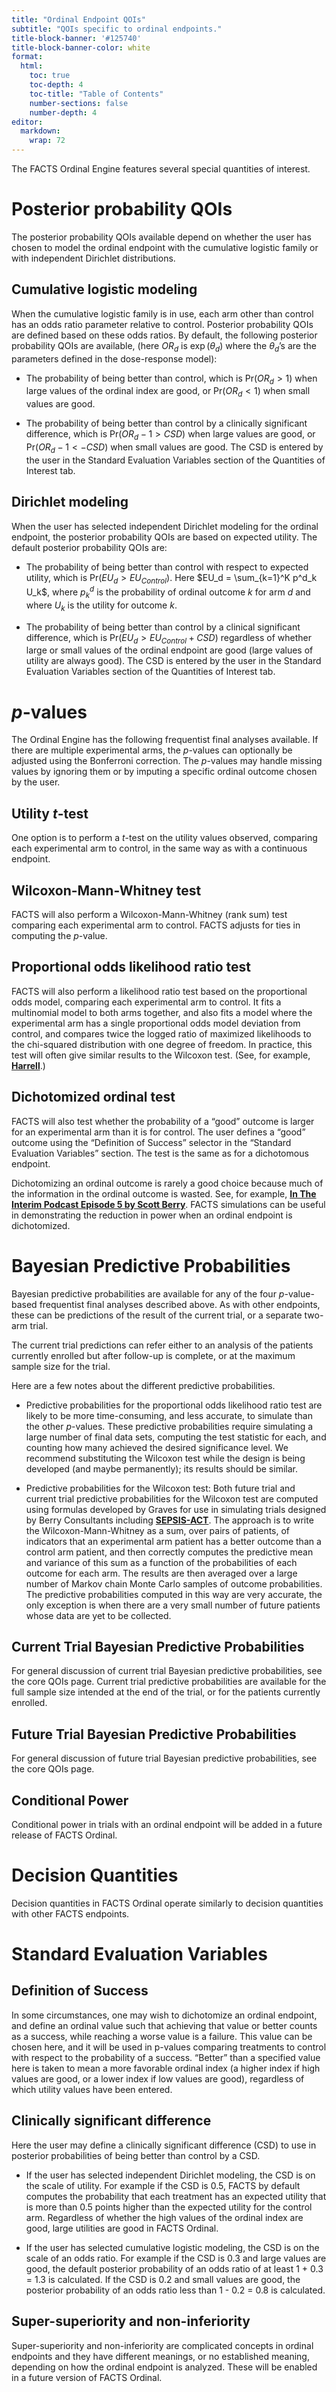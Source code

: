 ```yaml
---
title: "Ordinal Endpoint QOIs"
subtitle: "QOIs specific to ordinal endpoints."
title-block-banner: '#125740'
title-block-banner-color: white
format:
  html:
    toc: true
    toc-depth: 4
    toc-title: "Table of Contents"
    number-sections: false
    number-depth: 4
editor: 
  markdown: 
    wrap: 72
---
```


The FACTS Ordinal Engine features several special quantities of
interest.

# Posterior probability QOIs

The posterior probability QOIs available depend on whether the user has
chosen to model the ordinal endpoint with the cumulative logistic family
or with independent Dirichlet distributions.

## Cumulative logistic modeling

When the cumulative logistic family is in use, each arm other than
control has an odds ratio parameter relative to control. Posterior
probability QOIs are defined based on these odds ratios. By default, the
following posterior probability QOIs are available, (here $OR_d$ is
$\exp(\theta_d)$ where the $\theta_d$'s are the parameters defined in
the dose-response model):

-   The probability of being better than control, which is
    [Pr($OR_d > 1$)]{.fake-code-block} when large values of the ordinal
    index are good, or [Pr($OR_d < 1$)]{.fake-code-block} when small
    values are good.

-   The probability of being better than control by a clinically
    significant difference, which is
    [Pr($OR_d - 1 > CSD$)]{.fake-code-block} when large values are good,
    or [Pr($OR_d - 1 < -CSD$)]{.fake-code-block} when small values are
    good. The CSD is entered by the user in the Standard Evaluation
    Variables section of the Quantities of Interest tab.

## Dirichlet modeling

When the user has selected independent Dirichlet modeling for the
ordinal endpoint, the posterior probability QOIs are based on expected
utility. The default posterior probability QOIs are:

-   The probability of being better than control with respect to
    expected utility, which is
    [Pr($EU_d > EU_{Control}$)]{.fake-code-block}. Here
    $EU_d = \sum_{k=1}^K p^d_k U_k$, where $p^d_k$ is the probability of
    ordinal outcome $k$ for arm $d$ and where $U_k$ is the utility for
    outcome $k$.

-   The probability of being better than control by a clinical
    significant difference, which is
    [Pr($EU_d > EU_{Control} + CSD$)]{.fake-code-block} regardless of
    whether large or small values of the ordinal endpoint are good
    (large values of utility are always good). The CSD is entered by the
    user in the Standard Evaluation Variables section of the Quantities
    of Interest tab.

# $p$-values

The Ordinal Engine has the following frequentist final
analyses available. If there are multiple experimental arms, the
$p$-values can optionally be adjusted using the Bonferroni correction.
The $p$-values may handle missing values by ignoring them or by imputing
a specific ordinal outcome chosen by the user.

## Utility $t$-test

One option is to perform a $t$-test on the utility values observed,
comparing each experimental arm to control, in the same way as with a
continuous endpoint.

## Wilcoxon-Mann-Whitney test

FACTS will also perform a Wilcoxon-Mann-Whitney (rank sum) test
comparing each experimental arm to control. FACTS adjusts for ties in
computing the $p$-value.

## Proportional odds likelihood ratio test

FACTS will also perform a likelihood ratio test based on the
proportional odds model, comparing each experimental arm to control. It
fits a multinomial model to both arms together, and also fits a model
where the experimental arm has a single proportional odds model
deviation from control, and compares twice the logged ratio of maximized
likelihoods to the chi-squared distribution with one degree of freedom.
In practice, this test will often give similar results to the Wilcoxon
test. (See, for example,
[**Harrell**](https://www.fharrell.com/post/wpo/ "Harrell").)

## Dichotomized ordinal test

FACTS will also test whether the probability of a "good" outcome is
larger for an experimental arm than it is for control. The user defines
a "good" outcome using the "Definition of Success" selector in the
"Standard Evaluation Variables" section. The test is the same as for a
dichotomous endpoint.

Dichotomizing an ordinal outcome is rarely a good choice because much of
the information in the ordinal outcome is wasted. See, for example,
[**In The Interim Podcast Episode 5 by Scott Berry**](https://www.berryconsultants.com/resource/5-religion-politics-and-ordinal-outcomes "OrdinalReligion"). FACTS simulations can be useful in demonstrating
the reduction in power when an ordinal endpoint is dichotomized.

# Bayesian Predictive Probabilities

Bayesian predictive probabilities are available for any of the four
$p$-value-based frequentist final analyses described above. As with
other endpoints, these can be predictions of the result of the current
trial, or a separate two-arm trial.\

The current trial predictions can refer either to an analysis of the
patients currently enrolled but after follow-up is complete, or at the
maximum sample size for the trial.

Here are a few notes about the different predictive probabilities.

-   Predictive probabilities for the proportional odds likelihood ratio
    test are likely to be more time-consuming, and less accurate, to
    simulate than the other $p$-values. These predictive probabilities
    require simulating a large number of final data sets, computing the
    test statistic for each, and counting how many achieved the desired
    significance level. We recommend substituting the Wilcoxon test
    while the design is being developed (and maybe permanently); its
    results should be similar.

-   Predictive probabilities for the Wilcoxon test: Both future trial
    and current trial predictive probabilities for the Wilcoxon test are
    computed using formulas developed by Graves for use in simulating
    trials designed by Berry Consultants including
    [**SEPSIS-ACT**](https://jamanetwork.com/journals/jama/fullarticle/2752580 "SEPSIS-ACT").
    The approach is to write the Wilcoxon-Mann-Whitney as a sum, over
    pairs of patients, of indicators that an experimental arm patient
    has a better outcome than a control arm patient, and then correctly
    computes the predictive mean and variance of this sum as a function
    of the probabilities of each outcome for each arm. The results are
    then averaged over a large number of Markov chain Monte Carlo
    samples of outcome probabilities. The predictive probabilities
    computed in this way are very accurate, the only exception is when
    there are a very small number of future patients whose data are yet
    to be collected.

## Current Trial Bayesian Predictive Probabilities

For general discussion of current trial Bayesian predictive
probabilities, see the core QOIs page. Current trial predictive probabilities are
available for the full sample size intended at the end of the trial, or for the 
patients currently enrolled.  

## Future Trial Bayesian Predictive Probabilities

For general discussion of future trial Bayesian predictive
probabilities, see the core QOIs page.

## Conditional Power

Conditional power in trials with an ordinal endpoint will be added in a
future release of FACTS Ordinal.

# Decision Quantities

Decision quantities in FACTS Ordinal operate similarly to decision
quantities with other FACTS endpoints.

# Standard Evaluation Variables

## Definition of Success

In some circumstances, one may wish to dichotomize an ordinal endpoint, and define an 
ordinal value such that achieving that value or better counts as a success, while 
reaching a worse value is a failure.  This value can be chosen here, and it will be 
used in p-values comparing treatments to control with respect to the probability of 
a success.  "Better" than a specified value here is taken to mean a more favorable 
ordinal index (a higher index if high values are good, or a lower index if low values
are good), regardless of which utility values have been entered.  

## Clinically significant difference

Here the user may define a clinically significant difference (CSD) to use in posterior 
probabilities of being better than control by a CSD.  

- If the user has selected independent Dirichlet modeling, the CSD is on the scale of 
utility.  For example if the CSD is 0.5, FACTS by default computes the probability that 
each treatment has an expected utility that is more than 0.5 points higher than 
the expected utility for the control arm.  Regardless of whether the high values 
of the ordinal index are good, large utilities are good in FACTS Ordinal.  

- If the user has selected cumulative logistic modeling, the CSD is on the scale 
of an odds ratio.  For example if the CSD is 0.3 and large values are good, the 
default posterior probability of an odds ratio of at least 1 + 0.3 = 1.3 is 
calculated.  If the CSD is 0.2 and small values are good, the posterior probability 
of an odds ratio less than 1 - 0.2 = 0.8 is calculated.  

## Super-superiority and non-inferiority

Super-superiority and non-inferiority are complicated concepts in ordinal endpoints 
and they have different meanings, or no established meaning, depending on how the 
ordinal endpoint is analyzed.  These will be enabled in a future version of 
FACTS Ordinal.  

